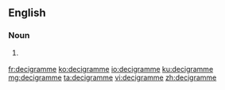 {{also|décigramme}}
==English==

===Noun===
{{en-noun}}

# {{lb|en|British}} {{alternative spelling of|decigram|lang=en}}

[[fr:decigramme]]
[[ko:decigramme]]
[[io:decigramme]]
[[ku:decigramme]]
[[mg:decigramme]]
[[ta:decigramme]]
[[vi:decigramme]]
[[zh:decigramme]]